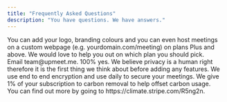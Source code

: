 ```yaml
---
title: "Frequently Asked Questions"
description: "You have questions. We have answers."
---
```

<AccordionGroup>

<Accordion title="What is customisable?" icon="palette">
  You can add your logo, branding colours and you can even host meetings on a custom webpage (e.g. yourdomain.com/meeting) on plans Plus and above.
</Accordion>
<Accordion title="What plan is best for me?" icon="asterisk">
  We would love to help you out on which plan you should pick.<br /> Email team@upmeet.me.
</Accordion>
<Accordion title="Are the calls secure?" icon="lock">
  100% yes. We believe privacy is a human right therefore it is the first thing we think about before adding any features. We use end to end encryption and use daily to secure your meetings.
</Accordion>
<Accordion title="What is your climate promise?" icon="earth-europe">
  We give 1% of your subscription to carbon removal to help offset carbon usage.<br />
  You can find out more by going to https://climate.stripe.com/R5ng2n.
</Accordion>
</AccordionGroup>